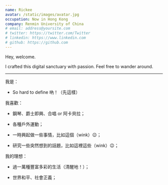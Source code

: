 ```yaml
---
name: Rickee
avatar: /static/images/avatar.jpg
occupation: Now in Hong Kong
company: Renmin University of China
# email: address@yoursite.com
# twitter: https://twitter.com/Twitter
# linkedin: https://www.linkedin.com
# github: https://github.com
---
```


Hey, welcome.

I crafted this digital sanctuary with passion. Feel free to wander around.


***
我是：

- So hard to define 吶！（先這樣）


我喜歡：

- 鋼琴、爵士即興、合唱 or 阿卡貝拉；

- 各種戶外運動；

- 一時興起做一些事情，比如這個（wink）😉；

- 研究一些突然想到的話題，比如這裡這些（wink）😉；

我的理想：

- 過一萬種豐富多彩的生活（清醒地！）；

- 世界和平、社會正義；

